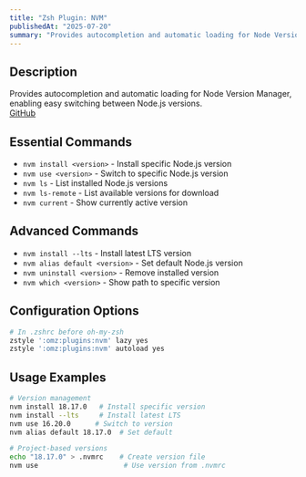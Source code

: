 ```yaml
---
title: "Zsh Plugin: NVM"
publishedAt: "2025-07-20"
summary: "Provides autocompletion and automatic loading for Node Version Manager, enabling easy switching between Node.js versions."
---
```


## Description

Provides autocompletion and automatic loading for Node Version Manager, enabling easy switching between Node.js versions.  
[GitHub](https://github.com/ohmyzsh/ohmyzsh/wiki/Plugins)

## Essential Commands

- `nvm install <version>` - Install specific Node.js version
- `nvm use <version>` - Switch to specific Node.js version
- `nvm ls` - List installed Node.js versions
- `nvm ls-remote` - List available versions for download
- `nvm current` - Show currently active version

## Advanced Commands

- `nvm install --lts` - Install latest LTS version
- `nvm alias default <version>` - Set default Node.js version
- `nvm uninstall <version>` - Remove installed version
- `nvm which <version>` - Show path to specific version

## Configuration Options

```bash
# In .zshrc before oh-my-zsh
zstyle ':omz:plugins:nvm' lazy yes 
zstyle ':omz:plugins:nvm' autoload yes 
```

## Usage Examples

```bash
# Version management
nvm install 18.17.0   # Install specific version
nvm install --lts     # Install latest LTS
nvm use 16.20.0      # Switch to version
nvm alias default 18.17.0  # Set default

# Project-based versions
echo "18.17.0" > .nvmrc    # Create version file 
nvm use                     # Use version from .nvmrc 
```
